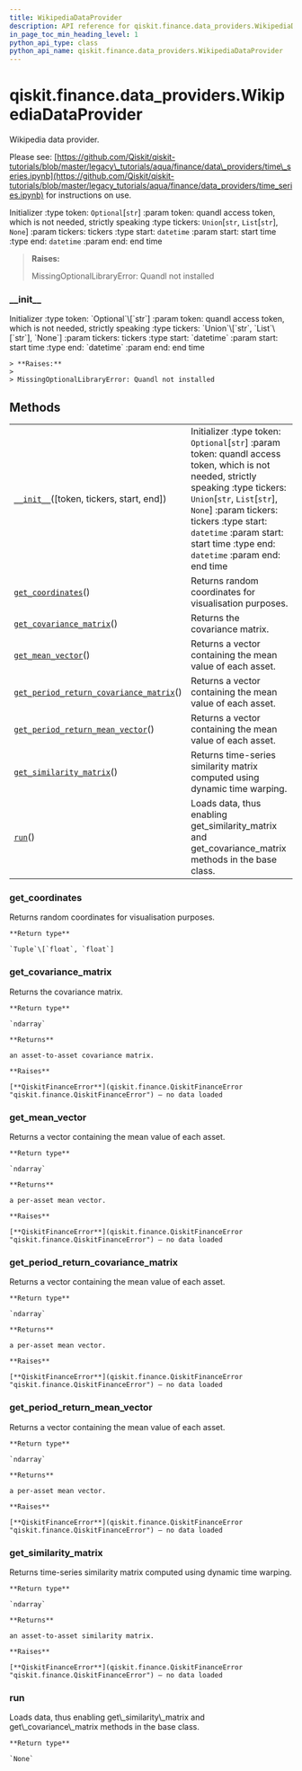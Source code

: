 ```yaml
---
title: WikipediaDataProvider
description: API reference for qiskit.finance.data_providers.WikipediaDataProvider
in_page_toc_min_heading_level: 1
python_api_type: class
python_api_name: qiskit.finance.data_providers.WikipediaDataProvider
---
```


<span id="qiskit-finance-data-providers-wikipediadataprovider" />

# qiskit.finance.data\_providers.WikipediaDataProvider

<Class id="qiskit.finance.data_providers.WikipediaDataProvider" isDedicatedPage={true} github="https://github.com/qiskit-community/qiskit-aqua/tree/stable/0.8/qiskit/finance/data_providers/wikipedia_data_provider.py" signature="WikipediaDataProvider(token=None, tickers=None, start=datetime.datetime(2016, 1, 1, 0, 0), end=datetime.datetime(2016, 1, 30, 0, 0))" modifiers="class">
  Wikipedia data provider.

  Please see: [https://github.com/Qiskit/qiskit-tutorials/blob/master/legacy\_tutorials/aqua/finance/data\_providers/time\_series.ipynb](https://github.com/Qiskit/qiskit-tutorials/blob/master/legacy_tutorials/aqua/finance/data_providers/time_series.ipynb) for instructions on use.

  Initializer :type token: `Optional`\[`str`] :param token: quandl access token, which is not needed, strictly speaking :type tickers: `Union`\[`str`, `List`\[`str`], `None`] :param tickers: tickers :type start: `datetime` :param start: start time :type end: `datetime` :param end: end time

  > **Raises:**
  >
  > MissingOptionalLibraryError: Quandl not installed

  ### \_\_init\_\_

  <Function id="qiskit.finance.data_providers.WikipediaDataProvider.__init__" signature="__init__(token=None, tickers=None, start=datetime.datetime(2016, 1, 1, 0, 0), end=datetime.datetime(2016, 1, 30, 0, 0))">
    Initializer :type token: `Optional`\[`str`] :param token: quandl access token, which is not needed, strictly speaking :type tickers: `Union`\[`str`, `List`\[`str`], `None`] :param tickers: tickers :type start: `datetime` :param start: start time :type end: `datetime` :param end: end time

    > **Raises:**
    >
    > MissingOptionalLibraryError: Quandl not installed
  </Function>

  ## Methods

  |                                                                                                                                                                                                                               |                                                                                                                                                                                                                                                                                                  |
  | ----------------------------------------------------------------------------------------------------------------------------------------------------------------------------------------------------------------------------- | ------------------------------------------------------------------------------------------------------------------------------------------------------------------------------------------------------------------------------------------------------------------------------------------------ |
  | [`__init__`](#qiskit.finance.data_providers.WikipediaDataProvider.__init__ "qiskit.finance.data_providers.WikipediaDataProvider.__init__")(\[token, tickers, start, end])                                                     | Initializer :type token: `Optional`\[`str`] :param token: quandl access token, which is not needed, strictly speaking :type tickers: `Union`\[`str`, `List`\[`str`], `None`] :param tickers: tickers :type start: `datetime` :param start: start time :type end: `datetime` :param end: end time |
  | [`get_coordinates`](#qiskit.finance.data_providers.WikipediaDataProvider.get_coordinates "qiskit.finance.data_providers.WikipediaDataProvider.get_coordinates")()                                                             | Returns random coordinates for visualisation purposes.                                                                                                                                                                                                                                           |
  | [`get_covariance_matrix`](#qiskit.finance.data_providers.WikipediaDataProvider.get_covariance_matrix "qiskit.finance.data_providers.WikipediaDataProvider.get_covariance_matrix")()                                           | Returns the covariance matrix.                                                                                                                                                                                                                                                                   |
  | [`get_mean_vector`](#qiskit.finance.data_providers.WikipediaDataProvider.get_mean_vector "qiskit.finance.data_providers.WikipediaDataProvider.get_mean_vector")()                                                             | Returns a vector containing the mean value of each asset.                                                                                                                                                                                                                                        |
  | [`get_period_return_covariance_matrix`](#qiskit.finance.data_providers.WikipediaDataProvider.get_period_return_covariance_matrix "qiskit.finance.data_providers.WikipediaDataProvider.get_period_return_covariance_matrix")() | Returns a vector containing the mean value of each asset.                                                                                                                                                                                                                                        |
  | [`get_period_return_mean_vector`](#qiskit.finance.data_providers.WikipediaDataProvider.get_period_return_mean_vector "qiskit.finance.data_providers.WikipediaDataProvider.get_period_return_mean_vector")()                   | Returns a vector containing the mean value of each asset.                                                                                                                                                                                                                                        |
  | [`get_similarity_matrix`](#qiskit.finance.data_providers.WikipediaDataProvider.get_similarity_matrix "qiskit.finance.data_providers.WikipediaDataProvider.get_similarity_matrix")()                                           | Returns time-series similarity matrix computed using dynamic time warping.                                                                                                                                                                                                                       |
  | [`run`](#qiskit.finance.data_providers.WikipediaDataProvider.run "qiskit.finance.data_providers.WikipediaDataProvider.run")()                                                                                                 | Loads data, thus enabling get\_similarity\_matrix and get\_covariance\_matrix methods in the base class.                                                                                                                                                                                         |

  ### get\_coordinates

  <Function id="qiskit.finance.data_providers.WikipediaDataProvider.get_coordinates" signature="get_coordinates()">
    Returns random coordinates for visualisation purposes.

    **Return type**

    `Tuple`\[`float`, `float`]
  </Function>

  ### get\_covariance\_matrix

  <Function id="qiskit.finance.data_providers.WikipediaDataProvider.get_covariance_matrix" signature="get_covariance_matrix()">
    Returns the covariance matrix.

    **Return type**

    `ndarray`

    **Returns**

    an asset-to-asset covariance matrix.

    **Raises**

    [**QiskitFinanceError**](qiskit.finance.QiskitFinanceError "qiskit.finance.QiskitFinanceError") – no data loaded
  </Function>

  ### get\_mean\_vector

  <Function id="qiskit.finance.data_providers.WikipediaDataProvider.get_mean_vector" signature="get_mean_vector()">
    Returns a vector containing the mean value of each asset.

    **Return type**

    `ndarray`

    **Returns**

    a per-asset mean vector.

    **Raises**

    [**QiskitFinanceError**](qiskit.finance.QiskitFinanceError "qiskit.finance.QiskitFinanceError") – no data loaded
  </Function>

  ### get\_period\_return\_covariance\_matrix

  <Function id="qiskit.finance.data_providers.WikipediaDataProvider.get_period_return_covariance_matrix" signature="get_period_return_covariance_matrix()">
    Returns a vector containing the mean value of each asset.

    **Return type**

    `ndarray`

    **Returns**

    a per-asset mean vector.

    **Raises**

    [**QiskitFinanceError**](qiskit.finance.QiskitFinanceError "qiskit.finance.QiskitFinanceError") – no data loaded
  </Function>

  ### get\_period\_return\_mean\_vector

  <Function id="qiskit.finance.data_providers.WikipediaDataProvider.get_period_return_mean_vector" signature="get_period_return_mean_vector()">
    Returns a vector containing the mean value of each asset.

    **Return type**

    `ndarray`

    **Returns**

    a per-asset mean vector.

    **Raises**

    [**QiskitFinanceError**](qiskit.finance.QiskitFinanceError "qiskit.finance.QiskitFinanceError") – no data loaded
  </Function>

  ### get\_similarity\_matrix

  <Function id="qiskit.finance.data_providers.WikipediaDataProvider.get_similarity_matrix" signature="get_similarity_matrix()">
    Returns time-series similarity matrix computed using dynamic time warping.

    **Return type**

    `ndarray`

    **Returns**

    an asset-to-asset similarity matrix.

    **Raises**

    [**QiskitFinanceError**](qiskit.finance.QiskitFinanceError "qiskit.finance.QiskitFinanceError") – no data loaded
  </Function>

  ### run

  <Function id="qiskit.finance.data_providers.WikipediaDataProvider.run" signature="run()">
    Loads data, thus enabling get\_similarity\_matrix and get\_covariance\_matrix methods in the base class.

    **Return type**

    `None`
  </Function>
</Class>


